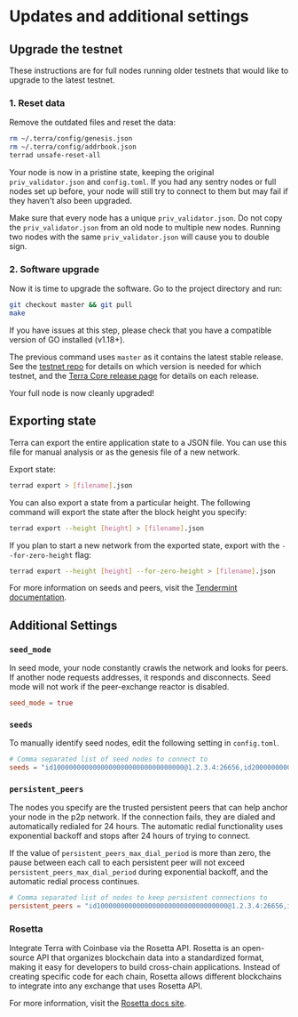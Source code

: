 
# Updates and additional settings

## Upgrade the testnet

These instructions are for full nodes running older testnets that would like to upgrade to the latest testnet.

### 1. Reset data

Remove the outdated files and reset the data:

```bash
rm ~/.terra/config/genesis.json
rm ~/.terra/config/addrbook.json
terrad unsafe-reset-all
```

Your node is now in a pristine state, keeping the original `priv_validator.json` and `config.toml`. If you had any sentry nodes or full nodes set up before, your node will still try to connect to them but may fail if they haven't also been upgraded.

<Admonition type="danger">

Make sure that every node has a unique `priv_validator.json`. Do not copy the `priv_validator.json` from an old node to multiple new nodes. Running two nodes with the same `priv_validator.json` will cause you to double sign.  

</Admonition>

### 2. Software upgrade

Now it is time to upgrade the software. Go to the project directory and run:

```bash
git checkout master && git pull
make
```

<Admonition type="tip">

If you have issues at this step, please check that you have a compatible version of GO installed (v1.18+).

</Admonition>

The previous command uses `master` as it contains the latest stable release. See the [testnet repo](https://github.com/terra-money/testnet) for details on which version is needed for which testnet, and the [Terra Core release page](https://github.com/terra-money/core/releases) for details on each release.

Your full node is now cleanly upgraded!

## Exporting state

Terra can export the entire application state to a JSON file. You can use this file for manual analysis or as the genesis file of a new network.

Export state:

```bash
terrad export > [filename].json
```

You can also export a state from a particular height. The following command will export the state after the block height you specify:

```bash
terrad export --height [height] > [filename].json
```

If you plan to start a new network from the exported state, export with the `--for-zero-height` flag:

```bash
terrad export --height [height] --for-zero-height > [filename].json
```

<Admonition type="tip">

For more information on seeds and peers, visit the [Tendermint documentation](https://github.com/tendermint/tendermint/blob/master/docs/tendermint-core/using-tendermint.md#peers).

</Admonition>

## Additional Settings

### `seed_mode`

In seed mode, your node constantly crawls the network and looks for peers. If another node requests addresses, it responds and disconnects. Seed mode will not work if the peer-exchange reactor is disabled.

```toml
seed_mode = true
```

### `seeds`

To manually identify seed nodes, edit the following setting in `config.toml`.

```toml
# Comma separated list of seed nodes to connect to
seeds = "id100000000000000000000000000000000@1.2.3.4:26656,id200000000000000000000000000000000@2.3.4.5:4444"
```

### `persistent_peers`

The nodes you specify are the trusted persistent peers that can help anchor your node in the p2p network. If the connection fails, they are dialed and automatically redialed for 24 hours. The automatic redial functionality uses exponential backoff and stops after 24 hours of trying to connect.

If the value of `persistent_peers_max_dial_period` is more than zero, the pause between each call to each persistent peer will not exceed `persistent_peers_max_dial_period` during exponential backoff, and the automatic redial process continues.

```toml
# Comma separated list of nodes to keep persistent connections to
persistent_peers = "id100000000000000000000000000000000@1.2.3.4:26656,id200000000000000000000000000000000@2.3.4.5:26656"
```

### Rosetta

Integrate Terra with Coinbase via the Rosetta API. Rosetta is an open-source API that organizes blockchain data into a standardized format, making it easy for developers to build cross-chain applications. Instead of creating specific code for each chain, Rosetta allows different blockchains to integrate into any exchange that uses Rosetta API.

For more information, visit the [Rosetta docs site](https://www.rosetta-api.org/docs/welcome.html).
